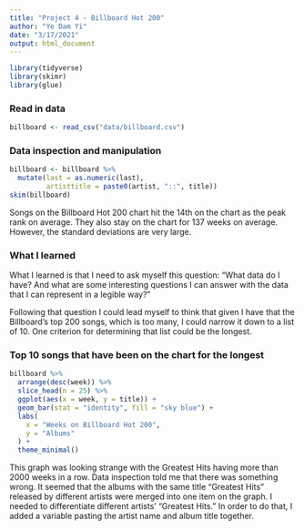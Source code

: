 ```yaml
---
title: "Project 4 - Billboard Hot 200"
author: "Ye Dam Yi"
date: "3/17/2021"
output: html_document
---
```

```r
library(tidyverse) 
library(skimr)
library(glue)
```

### Read in data
```R
billboard <- read_csv("data/billboard.csv")
```

### Data inspection and manipulation
```r
billboard <- billboard %>% 
  mutate(last = as.numeric(last),
         artisttitle = paste0(artist, "::", title))
skim(billboard)


```


Songs on the Billboard Hot 200 chart hit the 14th on the chart as the peak rank on average. They also stay on the chart for 137 weeks on average. However, the standard deviations are very large.

### What I learned
What I learned is that I need to ask myself this question: "What data do I have? And what are some interesting questions I can answer with the data that I can represent in a legible way?"

Following that question I could lead myself to think that given I have that the Billboard's top 200 songs, which is too many, I could narrow it down to a list of 10. One criterion for determining that list could be the longest. 

### Top 10 songs that have been on the chart for the longest
```r
billboard %>% 
  arrange(desc(week)) %>% 
  slice_head(n = 25) %>% 
  ggplot(aes(x = week, y = title)) +
  geom_bar(stat = "identity", fill = "sky blue") +
  labs(
    x = "Weeks on Billboard Hot 200",
    y = "Albums"
  ) +
  theme_minimal()
```
This graph was looking strange with the Greatest Hits having more than 2000 weeks in a row. Data inspection told me that there was something wrong. It seemed that the albums with the same title "Greatest Hits" released by different artists were merged into one item on the graph. I needed to differentiate different artists' "Greatest Hits." In order to do that, I added a variable pasting the artist name and album title together. 







